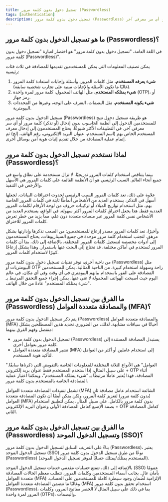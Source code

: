 ```yaml
---
title: تسجيل دخول بدون كلمة مرور (Passwordless)
tags: [authentication]
description: تسجيل دخول بدون كلمة مرور (Passwordless) هو طريقة تسجيل دخول تمكن المستخدمين من الدخول إلى أنظمة الحاسوب بدون إدخال (أو تذكر) كلمة مرور أو أي سر معرفي آخر.
---
```


## ما هو تسجيل الدخول بدون كلمة مرور (Passwordless)؟

في اللغة العامة، "تسجيل دخول بدون كلمة مرور" هو اختصار لعبارة "تسجيل دخول بدون كلمة مرور (Passwordless)".

يمكن تصنيف المعلومات التي يمكن للمستخدمين تقديمها للمصادقة في ثلاث فئات رئيسية:

1. **شيء يعرفه المستخدم**، مثل كلمات المرور، وأسئلة وإجابات استعادة كلمة المرور (غالبًا ما تكون الأسئلة والإجابات مبنية على تجارب شخصية سابقة).
2. **شيء يمتلكه المستخدم**، مثل الهاتف المحمول، كلمة مرور لمرة واحدة (OTP)، أو رمز جهاز.
3. **شيء يكونه المستخدم**، مثل البصمات، التعرف على الوجه، وغيرها من المحددات البيومترية.

تسجيل الدخول بدون كلمة مرور (Passwordless) هو طريقة تسجيل دخول تتيح للمستخدمين الدخول إلى أنظمة الحاسوب بدون إدخال (أو تذكر) كلمة مرور أو أي سر معرفي آخر. في التطبيقات الأكثر شيوعًا، يحتاج المستخدمون إلى إدخال معرف المستخدم الخاص بهم (اسم المستخدم، عنوان البريد الإلكتروني، رقم الهاتف، إلخ) ثم إتمام عملية المصادقة من خلال تقديم إثبات هوية آمن بوسائل أخرى.

## لماذا نستخدم تسجيل الدخول بدون كلمة مرور (Passwordless)؟

بينما يتناقص استخدام كلمات المرور تدريجيًا، لا تزال مستخدمة على نطاق واسع في جميع أنحاء العالم. السبب الرئيسي هو أن الأنظمة القائمة على كلمات المرور هي الأسهل والأرخص في التنفيذ.

علاوة على ذلك، تعد كلمات المرور السبب الرئيسي لحدوث اختراقات البيانات. لجعلها أسهل في التذكر، يستخدم العديد من الأشخاص أنماطًا ثابتة في كلمات المرور الخاصة بهم، مثل استخدام تواريخ الميلاد أو تركيبات حروف من لوحة الأرقام لكلمات المرور العددية فقط. هذا يجعل اختراق كلمات المرور أكثر سهولة. في الواقع، يستخدم العديد من الأشخاص نفس كلمة المرور عبر منصات متعددة دون علم، مما يزيد من خطر تعرض كلمات المرور للاختراق.

وأخيرًا، تعد كلمات المرور مصدر إزعاج للمستخدمين: من الصعب تذكرها وإدارتها بشكل مرهق. لتجنب استخدام كلمة مرور موحدة في جميع السيناريوهات، يحتاج المستخدمون إلى أدوات مخصصة لتسجيل كلمات المرور المختلفة. بالإضافة إلى ذلك، بما أن كلمات المرور تُستخدم في أماكن مختلفة، قد تحتاج إلى البحث عنها باستمرار. وهذا يشكل إزعاجًا كبيرًا لاستخدام كلمات المرور.

من ناحية أخرى، توفر تقنيات تسجيل دخول بدون كلمة مرور (Passwordless) مثل البيومتريات أو OTP راحة وسهولة استخدام كبيرة. من الناحية المثالية، يمكن للمستخدمين المصادقة على الفور باستخدام بيانهم البيومتري في أي وقت وفي أي مكان. في عالم اليوم حيث أصبحت الهواتف المحمولة لا غنى عنها، يمكن إجراء جميع التحقق المرتبط بـ "شيء يمتلكه المستخدم" عادةً من خلال الهاتف.

## ما الفرق بين تسجيل الدخول بدون كلمة مرور (Passwordless) والمصادقة متعددة العوامل (MFA)؟

يتم ذكر تسجيل الدخول بدون كلمة مرور (Passwordless) والمصادقة متعددة العوامل (MFA) أحيانًا في سياقات مشابهة. لذلك، من الضروري تحديد هذين المصطلحين بشكل منفصل وفهم الفرق بينهما:

- تسجيل الدخول بدون كلمة مرور (Passwordless) يستبدل المصادقة المستندة إلى كلمة مرور بعوامل أخرى.
- تشير المصادقة متعددة العوامل (MFA) إلى استخدام عاملين أو أكثر من العوامل لتأكيد هوية المستخدم.

"العوامل" هي الأنواع الثلاثة المختلفة للمعلومات الخاصة بالتفويض التي ذكرناها سابقًا. على سبيل المثال، إذا استخدم المستخدم فقط عنوان بريد إلكتروني + OTP أثناء المصادقة، فهذا يُعتبر عاملًا مرتبطًا بـ “شيء يمتلكه المستخدم”، ويمكننا اعتبار عملية المصادقة الخاصة بالمستخدم بدون كلمة مرور.

تشمل تنفيذات المصادقة متعددة العوامل (MFA) الشائعة استخدام عامل مصادقة ثانٍ (بدون كلمة مرور) لتعزيز كلمة المرور، ولكن يمكن أيضًا أن تكون المصادقة متعددة العوامل (MFA) بدون كلمة مرور بالكامل. على سبيل المثال، يمكن لتطبيق استخدام بصمة الإصبع كعامل المصادقة الأولي وعنوان البريد الإلكتروني + OTP كعامل المصادقة الثاني.

## ما الفرق بين تسجيل الدخول بدون كلمة مرور (Passwordless) وتسجيل الدخول الموحد (SSO)؟

بناءً على التعريف السابق لتسجيل الدخول بدون كلمة مرور (Passwordless)، يعتبر تسجيل الدخول الموحد (SSO) نوعًا من طرق تسجيل الدخول بدون كلمة مرور (Passwordless) (المستخدم يمتلك/يمتلك حسابًا لموفر تسجيل الدخول الموحد).

بالإضافة إلى ذلك، تتمتع حسابات مقدمي خدمات تسجيل الدخول الموحد (SSO) عمومًا بأمان عالٍ. بجانب أسماء المستخدمين وكلمات المرور، تتطلب معظم الحالات المصادقة متعددة العوامل (MFA) الإلزامية لضمان وجود سيطرة كاملة للمستخدمين على الحساب. وغالبًا ما تتضمن المصادقة متعددة العوامل (MFA) استخدام تحقق بدون كلمة مرور (Passwordless)، بما في ذلك على سبيل المثال لا الحصر مفاتيح المرور، وكلمات المرور لمرة واحدة (OTPs)، والبصمات.